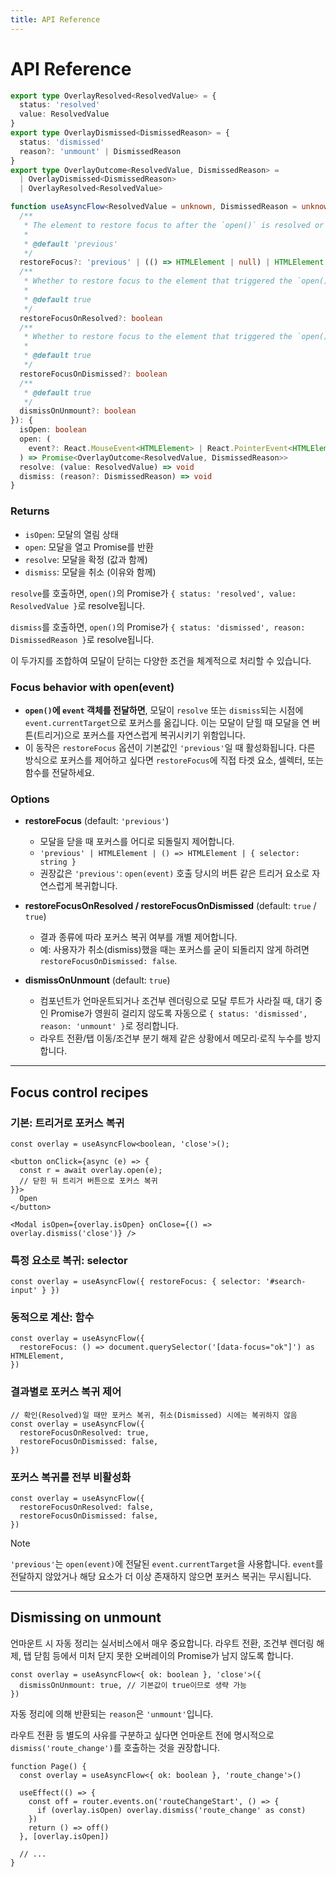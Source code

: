 ```yaml
---
title: API Reference
---
```


# API Reference

```ts
export type OverlayResolved<ResolvedValue> = {
  status: 'resolved'
  value: ResolvedValue
}
export type OverlayDismissed<DismissedReason> = {
  status: 'dismissed'
  reason?: 'unmount' | DismissedReason
}
export type OverlayOutcome<ResolvedValue, DismissedReason> =
  | OverlayDismissed<DismissedReason>
  | OverlayResolved<ResolvedValue>

function useAsyncFlow<ResolvedValue = unknown, DismissedReason = unknown>(options?: {
  /**
   * The element to restore focus to after the `open()` is resolved or dismissed.
   *
   * @default 'previous'
   */
  restoreFocus?: 'previous' | (() => HTMLElement | null) | HTMLElement | { selector: string }
  /**
   * Whether to restore focus to the element that triggered the `open()` when the `open()` is resolved by `resolve()`.
   *
   * @default true
   */
  restoreFocusOnResolved?: boolean
  /**
   * Whether to restore focus to the element that triggered the `open()` when the `open()` is dismissed by `dismiss()`.
   *
   * @default true
   */
  restoreFocusOnDismissed?: boolean
  /**
   * @default true
   */
  dismissOnUnmount?: boolean
}): {
  isOpen: boolean
  open: (
    event?: React.MouseEvent<HTMLElement> | React.PointerEvent<HTMLElement>
  ) => Promise<OverlayOutcome<ResolvedValue, DismissedReason>>
  resolve: (value: ResolvedValue) => void
  dismiss: (reason?: DismissedReason) => void
}
```

### Returns

- `isOpen`: 모달의 열림 상태
- `open`: 모달을 열고 Promise를 반환
- `resolve`: 모달을 확정 (값과 함께)
- `dismiss`: 모달을 취소 (이유와 함께)

`resolve`를 호출하면, `open()`의 Promise가 `{ status: 'resolved', value: ResolvedValue }`로 resolve됩니다.

`dismiss`를 호출하면, `open()`의 Promise가 `{ status: 'dismissed', reason: DismissedReason }`로 resolve됩니다.

이 두가지를 조합하여 모달이 닫히는 다양한 조건을 체계적으로 처리할 수 있습니다.

### Focus behavior with open(event)

- **`open()`에 `event` 객체를 전달하면**, 모달이 `resolve` 또는 `dismiss`되는 시점에 `event.currentTarget`으로 포커스를 옮깁니다. 이는 모달이 닫힐 때 모달을 연 버튼(트리거)으로 포커스를 자연스럽게 복귀시키기 위함입니다.
- 이 동작은 `restoreFocus` 옵션이 기본값인 `'previous'`일 때 활성화됩니다. 다른 방식으로 포커스를 제어하고 싶다면 `restoreFocus`에 직접 타겟 요소, 셀렉터, 또는 함수를 전달하세요.

### Options

- **restoreFocus** (default: `'previous'`)
  - 모달을 닫을 때 포커스를 어디로 되돌릴지 제어합니다.
  - `'previous' | HTMLElement | () => HTMLElement | { selector: string }`
  - 권장값은 `'previous'`: `open(event)` 호출 당시의 버튼 같은 트리거 요소로 자연스럽게 복귀합니다.

- **restoreFocusOnResolved / restoreFocusOnDismissed** (default: `true` / `true`)
  - 결과 종류에 따라 포커스 복귀 여부를 개별 제어합니다.
  - 예: 사용자가 취소(dismiss)했을 때는 포커스를 굳이 되돌리지 않게 하려면 `restoreFocusOnDismissed: false`.

- **dismissOnUnmount** (default: `true`)
  - 컴포넌트가 언마운트되거나 조건부 렌더링으로 모달 루트가 사라질 때, 대기 중인 Promise가 영원히 걸리지 않도록 자동으로 `{ status: 'dismissed', reason: 'unmount' }`로 정리합니다.
  - 라우트 전환/탭 이동/조건부 분기 해제 같은 상황에서 메모리·로직 누수를 방지합니다.

---

## Focus control recipes

### 기본: 트리거로 포커스 복귀

```tsx
const overlay = useAsyncFlow<boolean, 'close'>();

<button onClick={async (e) => {
  const r = await overlay.open(e);
  // 닫힌 뒤 트리거 버튼으로 포커스 복귀
}}>
  Open
</button>

<Modal isOpen={overlay.isOpen} onClose={() => overlay.dismiss('close')} />
```

### 특정 요소로 복귀: selector

```tsx
const overlay = useAsyncFlow({ restoreFocus: { selector: '#search-input' } })
```

### 동적으로 계산: 함수

```tsx
const overlay = useAsyncFlow({
  restoreFocus: () => document.querySelector('[data-focus="ok"]') as HTMLElement,
})
```

### 결과별로 포커스 복귀 제어

```tsx
// 확인(Resolved)일 때만 포커스 복귀, 취소(Dismissed) 시에는 복귀하지 않음
const overlay = useAsyncFlow({
  restoreFocusOnResolved: true,
  restoreFocusOnDismissed: false,
})
```

### 포커스 복귀를 전부 비활성화

```tsx
const overlay = useAsyncFlow({
  restoreFocusOnResolved: false,
  restoreFocusOnDismissed: false,
})
```

> [!NOTE]
>
> `'previous'`는 `open(event)`에 전달된 `event.currentTarget`을 사용합니다. `event`를 전달하지 않았거나 해당 요소가 더 이상 존재하지 않으면 포커스 복귀는 무시됩니다.

---

## Dismissing on unmount

언마운트 시 자동 정리는 실서비스에서 매우 중요합니다. 라우트 전환, 조건부 렌더링 해제, 탭 닫힘 등에서 미처 닫지 못한 오버레이의 Promise가 남지 않도록 합니다.

```tsx
const overlay = useAsyncFlow<{ ok: boolean }, 'close'>({
  dismissOnUnmount: true, // 기본값이 true이므로 생략 가능
})
```

자동 정리에 의해 반환되는 `reason`은 `'unmount'`입니다.

라우트 전환 등 별도의 사유를 구분하고 싶다면 언마운트 전에 명시적으로 `dismiss('route_change')`를 호출하는 것을 권장합니다.

```tsx
function Page() {
  const overlay = useAsyncFlow<{ ok: boolean }, 'route_change'>()

  useEffect(() => {
    const off = router.events.on('routeChangeStart', () => {
      if (overlay.isOpen) overlay.dismiss('route_change' as const)
    })
    return () => off()
  }, [overlay.isOpen])

  // ...
}
```
